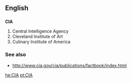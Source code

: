 ==English==

==={{initialism}}===
{{wikipedia}}
'''CIA'''

# Central Intelligence Agency
# Cleveland Institute of Art
# Culinary Institute of America

===See also===
*http://www.cia.gov/cia/publications/factbook/index.html

[[he:CIA]]
[[pt:CIA]]